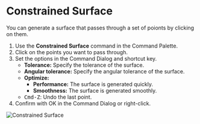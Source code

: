 
# Constrained Surface

<Reference shortcut="" command="Constrained Surface" button="" />

You can generate a surface that passes through a set of poionts by clicking on them. 

1. Use the **Constrained Surface** command in the Command Palette.
2. Click on the points you want to pass through.
3. Set the options in the Command Dialog and shortcut key.
    - **Tolerance:** Specify the tolerance of the surface.
    - **Angular tolerance:** Specify the angular tolerance of the surface.
    - **Optimize:**
        - **Performance:** The surface is generated quickly.
        - **Smoothness:** The surface is generated smoothly.
    - <kbd>Cmd-Z</kbd>: Undo the last point.
4. Confirm with OK in the Command Dialog or right-click.

![Constrained Surface](/img/constrained-surface.gif)
